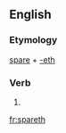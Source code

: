==English==

===Etymology===
[[spare]] + [[-eth]]

===Verb===
{{infl|en|verb form}}

# {{archaic third-person singular of|spare}}

[[fr:spareth]]